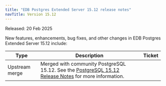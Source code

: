 ```yaml
---
title: "EDB Postgres Extended Server 15.12 release notes"
navTitle: Version 15.12
---
```


Released: 20 Feb 2025

New features, enhancements, bug fixes, and other changes in EDB Postgres Extended Server 15.12 include:

| Type           | Description                                                                                                                                                   | Ticket |
|----------------|---------------------------------------------------------------------------------------------------------------------------------------------------------------|--------|
| Upstream merge | Merged with community PostgreSQL 15.12. See the [PostgreSQL 15.12 Release Notes](https://www.postgresql.org/docs/15/release-15-12.html) for more information. |        |